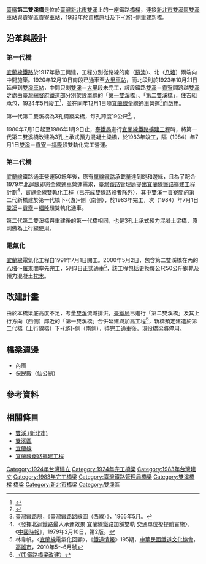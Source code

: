 {{Infobox_Bridge
|bridge_name   =第二雙溪橋
|image         = Taiwan Railway宜蘭線第二雙溪橋.jpg
|image_size    = 250px
|caption       = [[宜蘭線|宜蘭線]]第二雙溪橋
|official_name = 第二雙溪橋
|also_known_as = 
|carries       =[[File:ROC_Taiwan_Railways_Administration_Logo.svg|20px]][[交通部臺灣鐵路管理局|臺鐵]][[宜蘭線|宜蘭線]]
|crosses       = [[雙溪_(新北市)|雙溪]]
|locale        = {{ROC-TW}}[[新北市|新北市]][[雙溪區|雙溪區]]
|maint         =[[File:ROC_Taiwan_Railways_Administration_Logo.svg|20px]][[交通部臺灣鐵路管理局|交通部臺灣鐵路管理局]]
|id            = 
|design        =上承式預力混凝土梁橋
|mainspan      = 
|length        = 
|width         =單線橋梁（2座）
|height        = 
|clearance     = 
|below         = 
|traffic       = 
|designed_by   = 
|builder       =[[臺灣鐵路管理局|臺灣鐵路管理局]]
|begin         = 
|complete      =第一代橋：{{flagicon|Empire of Japan}}1924年5月<br />第二代橋：{{flagicon|Taiwan}}1983年（改建與新建）
|open          =第一代橋：{{flagicon|Empire of Japan}}1924年12月1日<br />第二代橋：{{flagicon|Taiwan}}1984年7月1日

|closed        = 
|toll          = 
|preceded      = [[第一雙溪橋|第一雙溪橋]]
|followed      = 八股橋（台2丙線）
|map_cue       = 
|map_image     = 
|map_text      = 
|map_width     =
|coordinates   = {{coord|25.024752|N|121.886228|E|display=title,inline}}
|lat           = 
|long          = 
|cost          = 
}}

[[臺灣鐵路管理局|臺鐵]]'''第二雙溪橋'''是位於[[臺灣|臺灣]][[新北市|新北市]][[雙溪_(新北市)|雙溪]]上的一座鐵路[[橋樑|橋樑]]，連接[[新北市|新北市]][[雙溪區|雙溪區]][[雙溪車站|雙溪車站]]與[[貢寮區|貢寮區]][[貢寮車站|貢寮車站]]，1983年於舊橋原址及下-{游}-側重建新橋。

== 沿革與設計 ==
===第一代橋===
[[宜蘭線|宜蘭線鐵路]]於1917年動工興建，工程分別從路線的南（[[蘇澳車站|蘇澳]]）、北（[[八堵車站|八堵]]）兩端向中間施築。1920年12月10日南段已通車至[[大里車站|大里車站]]，而北段則於1923年10月21日延伸到[[雙溪車站|雙溪車站]]，中間只剩[[雙溪車站|雙溪]]＝[[大里車站|大里]]段未完工，該段鐵路[[雙溪車站|雙溪]]＝[[貢寮車站|貢寮]]間跨越[[雙溪_(新北市)|雙溪]]之處由[[臺灣總督府交通局鐵道部|臺灣總督府鐵道部]]分別架設單線的「[[第一雙溪橋|第一雙溪橋]]」、「[[第二雙溪橋|第二雙溪橋]]」，住吉組承包，1924年5月竣工<ref>{{cite book|author=|title=鐵道部建設係長 海野斐雄：〈宜蘭線建設工事〉，《[[臺灣日日新報|臺灣日日新報]]》第8818號（宜蘭線全通紀念號）|language=ja|location=[[臺北市|臺北市]]|page=|date=1924年11月30日}}</ref>，並在同年12月1日隨[[宜蘭線|宜蘭線]]全線通車營運<ref>{{cite book|url= https://dl.ndl.go.jp/info:ndljp/pid/987000 |author=|title=《臺灣總督府交通局鐵道第二十六年報　大正十三年度》 |publisher=[[臺灣總督府交通局鐵道部|臺灣總督府交通局鐵道部]] |language=ja |location=[[臺北市|臺北市]]|page=頁63 |date=1925年12月18日，日本[[國立國會圖書館|國立國會圖書館]]數位典藏}}</ref>而啟用。

第一代第二雙溪橋為3孔鋼鈑梁橋，每孔跨度19公尺<ref>[[交通部臺灣鐵路管理局|臺灣鐵路局]]，《臺灣鐵路路線圖（西線）》，1965年5月。{{zh-tw}}</ref>，{{cn |橋台與橋墩推測以水泥磚（混凝土磚）構築}}。

1980年7月1日起至1986年1月9日止，[[交通部臺灣鐵路管理局|臺鐵局]]進行[[宜蘭線鐵路擴建工程|宜蘭線鐵路擴建工程]]時，將第一代第二雙溪橋改建為3孔上承式預力混凝土梁橋{{r|宜擴}}，於1983年竣工{{r|交年72}}，隔（1984）年7月1日[[雙溪車站|雙溪]]＝[[貢寮車站|貢寮]]＝[[福隆車站|福隆]]段雙軌化完工營運{{r|驛站}}。

===第二代橋=== 
[[宜蘭線|宜蘭線]]鐵路通車營運50餘年後，原有[[單線鐵路|單線鐵路]]承載量達到飽和邊緣，且為了配合1979年[[北迴線|北迴線]]即將全線通車營運需求，[[臺灣鐵路管理局|臺灣鐵路管理局]]提出[[宜蘭線鐵路擴建工程|宜蘭線鐵路擴建工程]]計劃<ref>〈發揮北迴鐵路最大承運效果 宜蘭線鐵路加舖雙軌 交通單位擬提前實施〉，《[[中國時報|中國時報]]》，1979年2月10日，第2版{{zh-tw}}。</ref>，實施全線雙軌化工程（已完成雙線路段者除外），其中[[雙溪車站|雙溪]]＝[[貢寮車站|貢寮]]間的第二代新橋建於第一代橋下-{游}-側（南側），於1983年完工{{r|交年72}}，次（1984）年7月1日[[雙溪車站|雙溪]]＝[[貢寮車站|貢寮]]＝[[福隆車站|福隆]]段雙軌化通車{{r|驛站}}。

第二代第二雙溪橋與重建後的第一代橋相同，也是3孔上承式預力混凝土梁橋{{r|宜擴}}，原則做為上行線使用。

=== 電氣化 ===
[[宜蘭線|宜蘭線]]電氣化工程自1991年7月1日開工。2000年5月2日，包含第二雙溪橋在內的[[八堵車站|八堵]]～[[羅東車站|羅東]]間率先完工，5月3日正式通車<ref >林韋帆，〈[[宜蘭線|宜蘭線]]電氣化回顧〉，《[[鐵道情報|鐵道情報]]》195期，[[中華民國鐵道文化協會|中華民國鐵道文化協會]]，[[高雄市|高雄市]]，2010年5～6月號{{zh-tw}}</ref>，該工程包括更換每公尺50公斤鋼軌及預力混凝土[[枕木|枕木]]。

== 改建計畫 ==
由於本橋梁底高度不足，考量[[雙溪_(新北市)|雙溪]]流域排洪，[[交通部臺灣鐵路管理局|臺鐵局]]已進行「第二雙溪橋」及其上行方向（西側）鄰近的「第一雙溪橋」合併延建與加高工程<ref> [http://lib.wra.gov.tw/libebookFlip/2014/1010302477b/files/basic-html/page273.html 〈(1)鐵路橋梁改建〉]{{Zh-tw}}</ref>，新橋預定建造於第二代橋（上行線橋）下-{游}-側（南側），待完工通車後，現役橋梁將停用。

== 橋梁週邊 ==
*內厝
*保民殿（仙公廟）

== 參考資料 ==
{{Reflist|refs=
<ref name="交年72">{{cite book|author=交通部|title=[[中華民國|中華民國]]72年《交通年鑑》|language=zh-tw |location=[[臺北市|臺北市]]|page=頁446|date=1984年12月}}</ref>
<ref name="驛站">{{cite book|url=http://trstour.com/yi-lan%20line.htm|author=|title=〈宜蘭線（蘇澳—八堵）〉，《臺灣驛站之旅》網站|location=|language=zh-tw |page=|date=2004～2018年}}</ref>
<ref name="宜擴">{{cite book|author=[[交通部臺灣鐵路管理局|臺鐵]][[宜蘭線|宜蘭線]]鐵路擴建工程處|title=《宜蘭線鐵路擴建工程資料（第一期）第伍冊〈大橋部分〉》|language=zh-tw |location=|page=5-08-1、5-09-1〈第一、二-{双}-溪橋新建部分〉|date=，出版年不詳}}{{zh-tw}}</ref>
}}

==相關條目==
*[[雙溪_(新北市)|雙溪 (新北市)]]
*[[雙溪區|雙溪區]]
*[[宜蘭線|宜蘭線]]
*[[宜蘭線鐵路擴建工程|宜蘭線鐵路擴建工程]]
{{臺灣鐵道史}}
[[Category:1924年台灣建立|Category:1924年台灣建立]]
[[Category:1924年完工橋梁|Category:1924年完工橋梁]]
[[Category:1983年台灣建立|Category:1983年台灣建立]]
[[Category:1983年完工橋梁|Category:1983年完工橋梁]]
[[Category:臺灣鐵路管理局橋梁|Category:臺灣鐵路管理局橋梁]]
[[Category:雙溪橋樑|Category:雙溪橋樑]]
[[Category:宜蘭線|橋梁]]
[[Category:新北市橋梁|Category:新北市橋梁]]
[[Category:雙溪區|Category:雙溪區]]